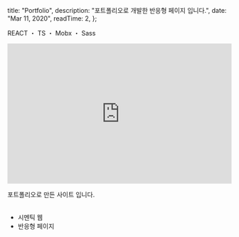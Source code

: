 
  title: "Portfolio",
  description: "포트폴리오로 개발한 반응형 페이지 입니다.",
  date: "Mar 11, 2020",
  readTime: 2,
};


<p style={{ textAlign: "center", fontFamily: "Rajdhani" }}>
  REACT ・ TS ・ Mobx ・ Sass
</p>

<div
  style={{
    marginTop: "2.625rem",
    textAlign: "center",
  }}
>
  <a
    href="https://github.com/o-henry/portfoliov4"
    target="_blank"
    style={{ fontFamily: "Rajdhani" }}
  >
    <Github style={{ fontSize: "20px" }} />
  </a>
</div>

<div style={{ paddingTop: "2rem" }}>
  <iframe
    width="100%"
    height="315"
    src="https://www.youtube.com/embed/WjKlW4kXMPw"
    title="YouTube video player"
    frameBorder="0"
    allow="accelerometer; autoplay; clipboard-write; encrypted-media; gyroscope; picture-in-picture"
    allowFullScreen
  ></iframe>
</div>

<p
  style={{
    paddingTop: "1.125rem",
    fontFamily: "seoulNamsanL",
    fontSize: "1.125rem",
  }}
>
  포트폴리오로 만든 사이트 입니다.
  <br />
  <br />
</p>

- 시멘틱 웹
- 반응형 페이지
